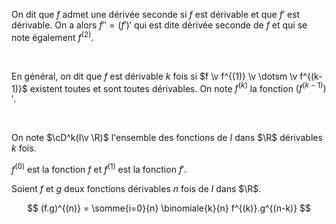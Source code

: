 

<Item type='definition' titre="dérivées d'ordre supérieur" searchDesc="fonction">

On dit que $f$ admet une dérivée seconde si $f$ est dérivable et que $f'$ est dérivable. On a alors $f'' = (f')'$ qui est dite dérivée seconde de $f$ et qui se note également $f^{(2)}$.

<br/> 

En général, on dit que $f$ est dérivable $k$ fois si $f \v f^{(1)} \v \dotsm \v f^{(k-1)}$ existent toutes et sont toutes dérivables. On note $f^{(k)}$ la fonction $\big(f^{(k-1)}\big)'$.

<br/> 

On note $\cD^k(I\v \R)$ l'ensemble des fonctions de $I$ dans $\R$ dérivables $k$ fois.

</Item>

<Remarque titre=''>

 $f^{(0)}$ est la fonction $f$ et $f^{(1)}$ est la fonction $f'$.
</Remarque>

<Item type='proposition' titre='formule de newton' searchDesc="fonction dérivée">


Soient $f$ et $g$ deux fonctions dérivables $n$ fois de $I$ dans $\R$.

$$
(f.g)^{(n)} = \somme{i=0}{n} \binomiale{k}{n} f^{(k)}.g^{(n-k)}
$$
</Item>
